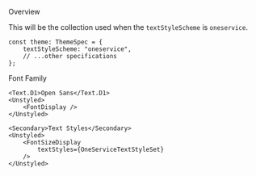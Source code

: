 
<Meta title="General/Text/OneService Style" />

<Title>OneService Style</Title>

<Secondary>Overview</Secondary>

This will be the collection used when the `textStyleScheme` is `oneservice`.

```tsx
const theme: ThemeSpec = {
    textStyleScheme: "oneservice",
    // ...other specifications
};
```

<Secondary>Font Family</Secondary>

<ThemeProvider theme={OneServiceTheme}>

    <Text.D1>Open Sans</Text.D1>
    <Unstyled>
        <FontDisplay />
    </Unstyled>

    <Secondary>Text Styles</Secondary>
    <Unstyled>
        <FontSizeDisplay
            textStyles={OneServiceTextStyleSet}
        />
    </Unstyled>

</ThemeProvider>
